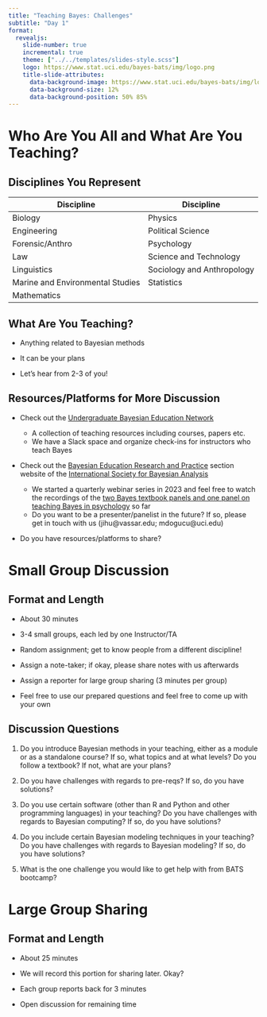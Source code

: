 ```yaml
---
title: "Teaching Bayes: Challenges"
subtitle: "Day 1"
format: 
  revealjs:
    slide-number: true
    incremental: true
    theme: ["../../templates/slides-style.scss"]
    logo: https://www.stat.uci.edu/bayes-bats/img/logo.png
    title-slide-attributes: 
      data-background-image: https://www.stat.uci.edu/bayes-bats/img/logo.png
      data-background-size: 12%
      data-background-position: 50% 85%
---
```


# Who Are You All and What Are You Teaching?


## Disciplines You Represent

| Discipline | Discipline |
|------|------|
| Biology | Physics | 
| Engineering | Political Science |
| Forensic/Anthro | Psychology |
| Law | Science and Technology |
| Linguistics | Sociology and Anthropology |
| Marine and Environmental Studies | Statistics |
| Mathematics |  |


## What Are You Teaching?

- Anything related to Bayesian methods

- It can be your plans

- Let's hear from 2-3 of you!

## Resources/Platforms for More Discussion

- Check out the [Undergraduate Bayesian Education Network](https://undergrad-bayes.netlify.app/)

    - A collection of teaching resources including courses, papers etc.
    - We have a Slack space and organize check-ins for instructors who teach Bayes

- Check out the [Bayesian Education Research and Practice](https://berap-isba.github.io/) section website of the [International Society for Bayesian Analysis](https://bayesian.org/)
    
    - We started a quarterly webinar series in 2023 and feel free to watch the recordings of the [two Bayes textbook panels and one panel on teaching Bayes in psychology](https://berap-isba.github.io/events.html) so far
    - Do you want to be a presenter/panelist in the future? If so, please get in touch with us (jihu@vassar.edu; mdogucu@uci.edu)

- Do you have resources/platforms to share?

# Small Group Discussion

## Format and Length

- About 30 minutes

- 3-4 small groups, each led by one Instructor/TA

- Random assignment; get to know people from a different discipline!

- Assign a note-taker; if okay, please share notes with us afterwards

- Assign a reporter for large group sharing (3 minutes per group)

- Feel free to use our prepared questions and feel free to come up with your own


## Discussion Questions

1. Do you introduce Bayesian methods in your teaching, either as a module or as a standalone course? If so, what topics and at what levels? Do you follow a textbook? If not, what are your plans?

2. Do you have challenges with regards to pre-reqs? If so, do you have solutions?

3. Do you use certain software (other than R and Python and other programming languages) in your teaching? Do you have challenges with regards to Bayesian computing? If so, do you have solutions?

4. Do you include certain Bayesian modeling techniques in your teaching? Do you have challenges with regards to Bayesian modeling? If so, do you have solutions?

5. What is the one challenge you would like to get help with from BATS bootcamp?

# Large Group Sharing

## Format and Length

- About 25 minutes

- We will record this portion for sharing later. Okay?

- Each group reports back for 3 minutes

- Open discussion for remaining time

